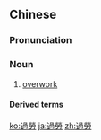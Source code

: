 {{also|过劳}}
==Chinese==
{{zh-forms|s=过劳}}

===Pronunciation===
{{zh-pron
|m=guòláo
|c=gwo3 lou4
|h=pfs=ko-lò
|mn=kòe-lô/kè-lô
|cat=n
}}

===Noun===
{{zh-noun}}

# [[overwork]]

====Derived terms====
{{zh-der|過勞死}}

[[ko:過勞]]
[[ja:過勞]]
[[zh:過勞]]